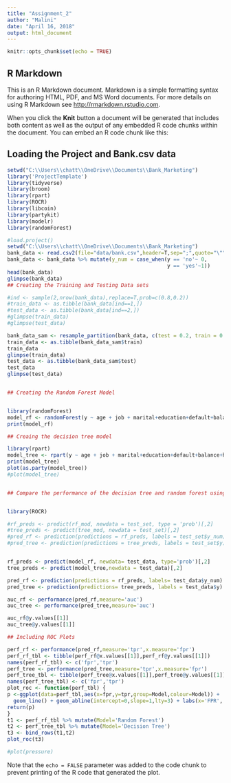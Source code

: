 ```yaml
---
title: "Assignment_2"
author: "Malini"
date: "April 16, 2018"
output: html_document
---
```


```r
knitr::opts_chunk$set(echo = TRUE)
```

## R Markdown

This is an R Markdown document. Markdown is a simple formatting syntax for authoring HTML, PDF, and MS Word documents. For more details on using R Markdown see <http://rmarkdown.rstudio.com>.

When you click the **Knit** button a document will be generated that includes both content as well as the output of any embedded R code chunks within the document. You can embed an R code chunk like this:

## Loading the Project and Bank.csv data
```r
setwd("C:\\Users\\chatt\\OneDrive\\Documents\\Bank_Marketing")
library('ProjectTemplate')
library(tidyverse)
library(broom)
library(rpart)
library(ROCR)
library(libcoin)
library(partykit)
library(modelr)
library(randomForest)

#load.project()
setwd("C:\\Users\\chatt\\OneDrive\\Documents\\Bank_Marketing")
bank_data <- read.csv2(file="data/bank.csv",header=T,sep=";",quote="\"")
bank_data <- bank_data %>% mutate(y_num = case_when(y == 'no'~ 0, 
                                                    y == 'yes'~1))
head(bank_data)
glimpse(bank_data)
## Creating the Training and Testing Data sets

#ind <- sample(2,nrow(bank_data),replace=T,prob=c(0.8,0.2))
#train_data <- as.tibble(bank_data[ind==1,]) 
#test_data <- as.tibble(bank_data[ind==2,])
#glimpse(train_data)
#glimpse(test_data)

bank_data_sam <- resample_partition(bank_data, c(test = 0.2, train = 0.8))
train_data <- as.tibble(bank_data_sam$train)
train_data
glimpse(train_data)
test_data <- as.tibble(bank_data_sam$test)
test_data
glimpse(test_data)


## Creating the Random Forest Model


library(randomForest)
model_rf <- randomForest(y ~ age + job + marital+education+default+balance+housing+loan+contact+duration+campaign+pdays+previous+poutcome,data=train_data)
print(model_rf)

## Creaing the decision tree model

library(rpart)
model_tree <- rpart(y ~ age + job + marital+education+default+balance+housing+loan+contact+duration+campaign+pdays+previous+poutcome,data=train_data)
print(model_tree)
plot(as.party(model_tree))
#plot(model_tree)


## Compare the performance of the decision tree and random forest using the ROCR package and AUC to identify which model performs better


library(ROCR)

#rf_preds <- predict(rf_mod, newdata = test_set, type = 'prob')[,2]
#tree_preds <- predict(tree_mod, newdata = test_set)[,2]
#pred_rf <- prediction(predictions = rf_preds, labels = test_set$y_num)
#pred_tree <- prediction(predictions = tree_preds, labels = test_set$y)


rf_preds <- predict(model_rf, newdata= test_data, type='prob')[,2]
tree_preds <- predict(model_tree,newdata = test_data)[,2]

pred_rf <- prediction(predictions = rf_preds, labels= test_data$y_num)
pred_tree <- prediction(predictions= tree_preds, labels = test_data$y)

auc_rf <- performance(pred_rf,measure='auc')
auc_tree <- performance(pred_tree,measure='auc')

auc_rf@y.values[[1]]
auc_tree@y.values[[1]]

## Including ROC Plots

perf_rf <- performance(pred_rf,measure='tpr',x.measure='fpr')
perf_rf_tbl <- tibble(perf_rf@x.values[[1]],perf_rf@y.values[[1]])
names(perf_rf_tbl) <- c('fpr','tpr')
perf_tree <- performance(pred_tree,measure='tpr',x.measure='fpr')
perf_tree_tbl <- tibble(perf_tree@x.values[[1]],perf_tree@y.values[[1]])
names(perf_tree_tbl) <- c('fpr','tpr')
plot_roc <- function(perf_tbl) {
p <-ggplot(data=perf_tbl,aes(x=fpr,y=tpr,group=Model,colour=Model)) +
  geom_line() + geom_abline(intercept=0,slope=1,lty=3) + labs(x='FPR', y='TPR')+ theme_bw()
return(p)
}
t1 <- perf_rf_tbl %>% mutate(Model='Random Forest')
t2 <- perf_tree_tbl %>% mutate(Model='Decision Tree')
t3 <- bind_rows(t1,t2)
plot_roc(t3)

```


```r
#plot(pressure)
```

Note that the `echo = FALSE` parameter was added to the code chunk to prevent printing of the R code that generated the plot.
